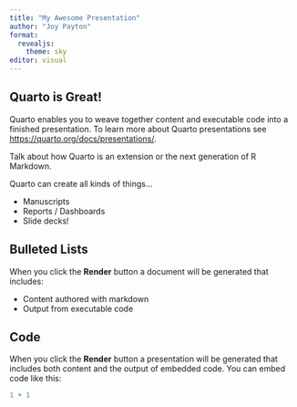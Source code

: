 ```yaml
---
title: "My Awesome Presentation"
author: "Joy Payton"
format:
  revealjs: 
    theme: sky
editor: visual
---
```


## Quarto is Great!

Quarto enables you to weave together content and executable code into a finished presentation. To learn more about Quarto presentations see <https://quarto.org/docs/presentations/>.

::: {.notes}
Talk about how Quarto is an extension or the next generation of R Markdown.

Quarto can create all kinds of things...

* Manuscripts
* Reports / Dashboards
* Slide decks!

:::

## Bulleted Lists

When you click the **Render** button a document will be generated that includes:

-   Content authored with markdown
-   Output from executable code

## Code

When you click the **Render** button a presentation will be generated that includes both content and the output of embedded code. You can embed code like this:

```r
1 + 1
```
